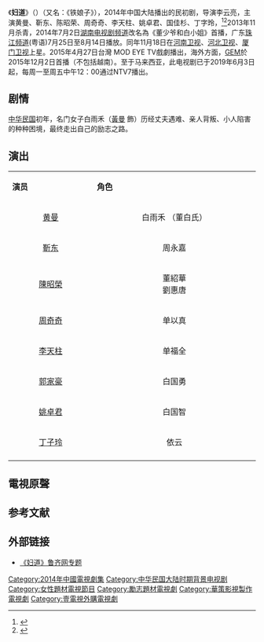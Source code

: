 {{Otheruses|subject=2014年中国大陆电视剧《妇道》|other=其他同名条目|妇道}}
{{电视节目信息框
| 名称     = 妇道
| 别名     = 
| 英文名称 = ''{{lang|en|Rose in the Wind}}''
| 图片     = 妇道.jpg
| 图说     = 海报
| 分类     = 历史剧
| 原创者   = 
| 导演     = [[李云亮|李云亮]]
| 监制     = 
| 出品人   = 
| 编剧     = 李顺慈
| 制作人   = 
| 摄影     = 
| 演出     = 黄曼<br>靳东<br>陈昭荣<br>周奇奇<br>李天柱
| 配音     =
| 旁白     = 
| 主题曲   = 姚斯婷《愛走不出的地方》
| 片尾曲   = 姚斯婷《緣來如此》
| 插曲     = 
| 地区     = {{CHNML}}
| 语言     = 普通话
| 集数     = 42集
| 每集长   = 45分钟
| 制作公司 = 浙江[[华策影视|华策影视]]股份有限公司
| 首播地区 = {{CHNML}}
| 电视网   = [[湖南电视台|湖南电视剧频道]]
| 开始     = 2014年7月2日
| 结束     = 7月30日
| 先于     = 
| 后于     = 
| 相关剧集 = 
| 官方网站 = 
}}
《'''妇道'''》（{{lang-en|''Rose in the Wind''}}）（又名：《铁娘子》），2014年中国大陆播出的民初剧，导演李云亮，主演黄曼、靳东、陈昭荣、周奇奇、李天柱、姚卓君、国佳杉、丁字玲，<ref>{{cite web |url=http://news.xinhuanet.com/ent/2014-09/15/c_126986133.htm |title=《妇道》各地反响好 黄曼铁娘子获高评价(图) |accessdate=2014-0925 |date=2014-09-25 |work=新华网 |archive-date=2014-10-06 |archive-url=https://web.archive.org/web/20141006122247/http://news.xinhuanet.com/ent/2014-09/15/c_126986133.htm |dead-url=no }}</ref><ref>{{cite web |url=http://ent.cqnews.net/html/2014-06/05/content_30959017.htm |title=年代传奇大戏《妇道》展现民国版“白富美”逆袭 |accessdate=2014-0925 |date=2014-06-05 |work=华龙网 |archive-date=2014-10-06 |archive-url=https://web.archive.org/web/20141006081133/http://ent.cqnews.net/html/2014-06/05/content_30959017.htm |dead-url=no }}</ref>2013年11月杀青，2014年7月2日[[湖南电视台|湖南电视剧频道]]改名為《董少爷和白小姐》首播，广东[[珠江频道|珠江频道]](粤语)7月25日至8月14日播放。同年11月18日在[[河南卫视|河南卫视]]、[[河北卫视|河北卫视]]、[[厦门卫视|厦门卫视]]上星。2015年4月27日台灣 MOD EYE TV戲劇播出，海外方面，[[GEM_TV_ASIA|GEM]]於2015年12月2日首播（不包括越南）。至于马来西亚，此电视剧已于2019年6月3日起，每周一至周五中午12：00通过NTV7播出。

==剧情==
[[中华民国|中华民国]]初年，名门女子白雨禾（[[黃曼|黃曼]] 飾）历经丈夫遇难、亲人背叛、小人陷害的种种困境，最终走出自己的励志之路。

== 演出 ==
{|class="wikitable" width="15%"
|- style="background:cornflowerblue; color:white" align=center
|style="width:5%"|'''演员'''||style="width:10%"|'''角色'''
|-
| <center>[[黄曼|黄曼]] || <center>白雨禾 （董白氏）   
|-
| <center>[[靳东|靳东]] || <center>周永嘉     
|- 
| <center>[[陳昭榮|陳昭榮]] || <center>董紹華<br>劉惠唐   
|- 
| <center>[[周奇奇|周奇奇]] || <center>单以真   
|-
| <center>[[李天柱|李天柱]] || <center>单福全      
|-
| <center>[[郭家豪|郭家豪]] || <center>白国勇  
|-
| <center>[[姚卓君|姚卓君]] || <center>白国智  
|- 
| <center>[[丁子玲|丁子玲]] || <center>依云     
|- 
|}

==電視原聲==
{{Tracklist
| collapsed       = 
| headline        = 
| extra_column    = 演唱
| total_length    = 
| all_writing     = 
| all_lyrics      = 
| all_music       =

| title1          = 愛走不出的地方 
| note1           = 片頭曲 
| writer1         =  
| lyrics1         = 周振霆
| music1          = 王鋼
| arranger1       =  
| extra1          = 姚斯婷

| title2          = 緣來如此
| note2           = 片尾曲
| writer2         = 
| lyrics2         = 周振霆 
| music2          = 王鋼
| arranger2       = 
| extra2          = 姚斯婷
}}

==参考文献==
{{reflist}}

==外部链接==
*[http://www.iqilu.com/html/play/qilu/2014/0703/2050348.shtml 《妇道》鲁齐网专题]{{Wayback|url=http://www.iqilu.com/html/play/qilu/2014/0703/2050348.shtml |date=20141006104846 }}

{{電視節目的變遷
|電視台= {{CHNML}} [[湖南电视台|湖南电视剧频道]]
|播放檔次= 
|節目名稱= 董少爷和白小姐<br/>（2014年7月2日 - 7月30日）
|上一節目= 
|下一節目= 
}}
{{電視節目的變遷
|電視台= {{TWN}} [[年代MUCH台|年代MUCH台]]
|播放檔次= 每週一至週五 20:00 - 21:00
|節目名稱= 婦道<br/>（2016年2月15日 - 2016年4月12日）
|上一節目= [[艋舺的女人|艋舺的女人]]（重播）
|下一節目= [[大當家|大當家]]<br/>（2016年4月13日 - 2016年6月17日）
}}
{{電視節目的變遷
|電視台= {{TWN}} [[壹電視綜合台|壹電視綜合台]]
|播放檔次= 每週一至週五 21:00 - 22:00
|節目名稱= 婦道<br/>（2016年2月15日 - 2016年4月12日）
|上一節目= [[艋舺的女人|艋舺的女人]]（重播）
|下一節目= [[大當家|大當家]]<br/>（2016年4月13日- 2016年6月17日）
}}
{{電視節目的變遷
|電視台= {{MYS}} [[ntv7|ntv7]]
|播放檔次= 每週一至週五 12:00 - 13:00
|節目名稱= 婦道<br/>（2019年6月3日 - 2019年7月29日）
|上一節目= 新节目时段
|下一節目= [[多情江山|多情江山]] <br/>（2019年7月30日 - 2019年11月15日）
}}
{{2014年中國大陸古裝/民初電視劇}}
{{DEFAULTSORT:Fu妇道}}
[[Category:2014年中國電視劇集|Category:2014年中國電視劇集]]
[[Category:中华民国大陆时期背景电视剧|Category:中华民国大陆时期背景电视剧]]
[[Category:女性題材電視節目|Category:女性題材電視節目]]
[[Category:勵志題材電視劇|Category:勵志題材電視劇]]
[[Category:華策影視製作電視劇|Category:華策影視製作電視劇]]
[[Category:壹電視外購電視劇|Category:壹電視外購電視劇]]